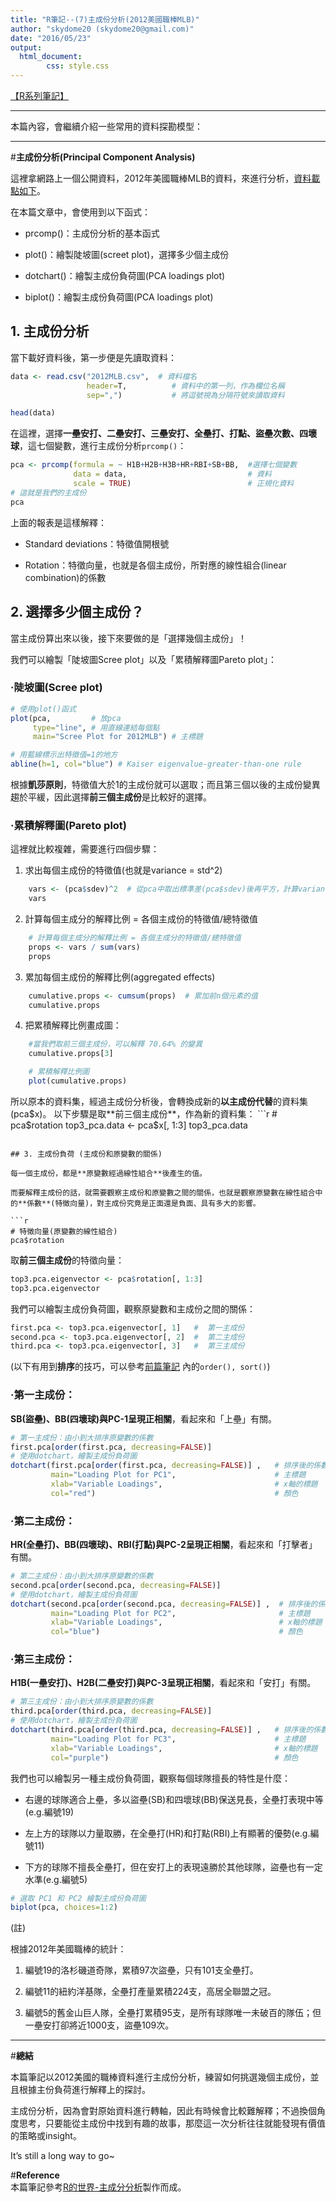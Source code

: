 ```yaml
---
title: "R筆記--(7)主成份分析(2012美國職棒MLB)"
author: "skydome20 (skydome20@gmail.com)"
date: "2016/05/23"
output: 
  html_document:
        css: style.css
---
```


<a href="http://rpubs.com/skydome20/Table" target="_blank">【R系列筆記】</a>  

------
  
本篇內容，會繼續介紹一些常用的資料探勘模型：   
   
------
   
#**主成份分析(Principal Component Analysis)**   
   
這裡拿網路上一個公開資料，2012年美國職棒MLB的資料，來進行分析，<a href="https://sites.google.com/site/rlearningsite/data/2012MLB.csv?attredirects=0" target="_blank">資料載點如下</a>。   

在本篇文章中，會使用到以下函式：   

* prcomp()：主成份分析的基本函式   

* plot()：繪製陡坡圖(screet plot)，選擇多少個主成份   

* dotchart()：繪製主成份負荷圖(PCA loadings plot) 

* biplot()：繪製主成份負荷圖(PCA loadings plot)    
   
## 1. 主成份分析
當下載好資料後，第一步便是先讀取資料：
```r
data <- read.csv("2012MLB.csv",  # 資料檔名 
                 header=T,          # 資料中的第一列，作為欄位名稱
                 sep=",")           # 將逗號視為分隔符號來讀取資料

head(data)
```   
   
在這裡，選擇**一壘安打、二壘安打、三壘安打、全壘打、打點、盜壘次數、四壞球**，這七個變數，進行主成份分析`prcomp()`：   
```r
pca <- prcomp(formula = ~ H1B+H2B+H3B+HR+RBI+SB+BB,  #選擇七個變數 
              data = data,                           # 資料
              scale = TRUE)                          # 正規化資料
# 這就是我們的主成份
pca  
```
上面的報表是這樣解釋：   

* Standard deviations：特徵值開根號   

* Rotation：特徵向量，也就是各個主成份，所對應的線性組合(linear combination)的係數   

## 2. 選擇多少個主成份？   

當主成份算出來以後，接下來要做的是「選擇幾個主成份」！   

我們可以繪製「陡坡圖Scree plot」以及「累積解釋圖Pareto plot」：

### ‧陡坡圖(Scree plot)   

```r
# 使用plot()函式
plot(pca,         # 放pca
     type="line", # 用直線連結每個點
     main="Scree Plot for 2012MLB") # 主標題

# 用藍線標示出特徵值=1的地方
abline(h=1, col="blue") # Kaiser eigenvalue-greater-than-one rule
```
   
根據**凱莎原則**，特徵值大於1的主成份就可以選取；而且第三個以後的主成份變異趨於平緩，因此選擇**前三個主成份**是比較好的選擇。    


### ‧累積解釋圖(Pareto plot)   
這裡就比較複雜，需要進行四個步驟：

1. 求出每個主成份的特徵值(也就是variance = std^2)   

```r
    vars <- (pca$sdev)^2  # 從pca中取出標準差(pca$sdev)後再平方，計算variance(特徵值)
    vars
```   
   
2. 計算每個主成分的解釋比例 = 各個主成份的特徵值/總特徵值   
```r
    # 計算每個主成分的解釋比例 = 各個主成分的特徵值/總特徵值
    props <- vars / sum(vars)    
    props
```   
   
3. 累加每個主成份的解釋比例(aggregated effects)
```r
    cumulative.props <- cumsum(props)  # 累加前n個元素的值
    cumulative.props
```   

4. 把累積解釋比例畫成圖：
```r
    #當我們取前三個主成份，可以解釋 70.64% 的變異
    cumulative.props[3]

    # 累積解釋比例圖
    plot(cumulative.props)
```

所以原本的資料集，經過主成份分析後，會轉換成新的**以主成份代替**的資料集(pca$x)。   
以下步驟是取**前三個主成份**，作為新的資料集：
```r
# pca$rotation 
top3_pca.data <- pca$x[, 1:3]
top3_pca.data 
```

## 3. 主成份負荷 (主成份和原變數的關係)  

每一個主成份，都是**原變數經過線性組合**後產生的值。   

而要解釋主成份的話，就需要觀察主成份和原變數之間的關係，也就是觀察原變數在線性組合中的**係數**(特徵向量)，對主成份究竟是正面還是負面、具有多大的影響。

```r
# 特徵向量(原變數的線性組合)
pca$rotation
```
   
取**前三個主成份**的特徵向量：
```r
top3.pca.eigenvector <- pca$rotation[, 1:3]
top3.pca.eigenvector
```
   
我們可以繪製主成份負荷圖，觀察原變數和主成份之間的關係：
```r
first.pca <- top3.pca.eigenvector[, 1]   #  第一主成份
second.pca <- top3.pca.eigenvector[, 2]  #  第二主成份
third.pca <- top3.pca.eigenvector[, 3]   #  第三主成份
```

(以下有用到**排序**的技巧，可以參考<a href="http://www.rpubs.com/skydome20/R-Note3-function_and_package" target="_blank">前篇筆記</a> 內的`order(), sort()`)   

### ‧第一主成份：   

**SB(盜壘)、BB(四壞球)與PC-1呈現正相關**，看起來和「上壘」有關。
```r
# 第一主成份：由小到大排序原變數的係數
first.pca[order(first.pca, decreasing=FALSE)]  
# 使用dotchart，繪製主成份負荷圖
dotchart(first.pca[order(first.pca, decreasing=FALSE)] ,   # 排序後的係數
         main="Loading Plot for PC1",                      # 主標題
         xlab="Variable Loadings",                         # x軸的標題
         col="red")                                        # 顏色
```     
   
   
### ‧第二主成份：   
**HR(全壘打)、BB(四壞球)、RBI(打點)與PC-2呈現正相關**，看起來和「打擊者」有關。   
```r
# 第二主成份：由小到大排序原變數的係數
second.pca[order(second.pca, decreasing=FALSE)]  
# 使用dotchart，繪製主成份負荷圖
dotchart(second.pca[order(second.pca, decreasing=FALSE)] ,  # 排序後的係數
         main="Loading Plot for PC2",                       # 主標題
         xlab="Variable Loadings",                          # x軸的標題
         col="blue")                                        # 顏色
```     
   

### ‧第三主成份：   
**H1B(一壘安打)、H2B(二壘安打)與PC-3呈現正相關**，看起來和「安打」有關。

```r
# 第三主成份：由小到大排序原變數的係數
third.pca[order(third.pca, decreasing=FALSE)]  
# 使用dotchart，繪製主成份負荷圖
dotchart(third.pca[order(third.pca, decreasing=FALSE)] ,   # 排序後的係數
         main="Loading Plot for PC3",                      # 主標題
         xlab="Variable Loadings",                         # x軸的標題
         col="purple")                                     # 顏色
```     
   
我們也可以繪製另一種主成份負荷圖，觀察每個球隊擅長的特性是什麼：

* 右邊的球隊適合上壘，多以盜壘(SB)和四壞球(BB)保送見長，全壘打表現中等(e.g.編號19)   

* 左上方的球隊以力量取勝，在全壘打(HR)和打點(RBI)上有顯著的優勢(e.g.編號11)   

* 下方的球隊不擅長全壘打，但在安打上的表現遠勝於其他球隊，盜壘也有一定水準(e.g.編號5)

```r
# 選取 PC1 和 PC2 繪製主成份負荷圖
biplot(pca, choices=1:2)  
```
   
(註)   

根據2012年美國職棒的統計：   

1. 編號19的洛杉磯道奇隊，累積97次盜壘，只有101支全壘打。   

2. 編號11的紐約洋基隊，全壘打產量累積224支，高居全聯盟之冠。      

3. 編號5的舊金山巨人隊，全壘打累積95支，是所有球隊唯一未破百的隊伍；但一壘安打卻將近1000支，盜壘109次。   

------
   
#**總結**  

本篇筆記以2012美國的職棒資料進行主成份分析，練習如何挑選幾個主成份，並且根據主份負荷進行解釋上的探討。

主成份分析，因為會對原始資料進行轉軸，因此有時候會比較難解釋；不過換個角度思考，只要能從主成份中找到有趣的故事，那麼這一次分析往往就能發現有價值的策略或insight。   

It's still a long way to go~   
   
#**Reference**  
本篇筆記參考<a href="https://sites.google.com/site/rlearningsite/factor/pca" target="_blank">R的世界-主成分分析</a>製作而成。  


